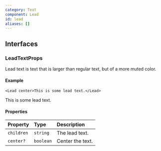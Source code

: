 ```yaml
---
category: Text
component: Lead
id: lead
aliases: []
---
```


## Interfaces

### LeadTextProps

Lead text is text that is larger than regular text, but of a more muted color.

#### Example

```tsx
<Lead center>This is some lead text.</Lead>
```

<Lead center>This is some lead text.</Lead>

#### Properties

| Property   | Type      | Description      |
| :--------- | :-------- | :--------------- |
| `children` | `string`  | The lead text.   |
| `center?`  | `boolean` | Center the text. |

